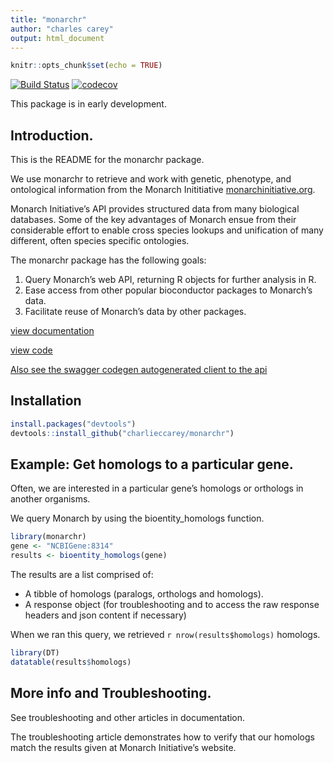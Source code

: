 ```yaml
---
title: "monarchr"
author: "charles carey"
output: html_document
---
```


```r
knitr::opts_chunk$set(echo = TRUE)
```

[![Build Status](https://travis-ci.org/charlieccarey/monarchr.svg?branch=master)](https://travis-ci.org/charlieccarey/monarchr) [![codecov](https://codecov.io/github/charlieccarey/monarchr/branch/master/graphs/badge.svg)](https://codecov.io/github/charlieccarey/monarchr) 

This package is in early development.

## Introduction.

This is the README for the monarchr package.

We use monarchr to retrieve and work with genetic, phenotype, and ontological 
information from the Monarch Inititiative [monarchinitiative.org](https://monarchinitiative.org).

Monarch Initiative's API provides structured data from many biological databases. 
Some of the key advantages of Monarch ensue from their considerable effort to enable 
cross species lookups and unification of many different, often species specific ontologies.

The monarchr package has the following goals:

1. Query Monarch's web API, returning R objects for further analysis in R.
2. Ease access from other popular bioconductor packages to Monarch's data.
3. Facilitate reuse of Monarch's data by other packages.

[view documentation](https://charlieccarey.github.io/monarchr/index.html)

[view code](https://github.com/charlieccarey/monarchr)

[Also see the swagger codegen autogenerated client to the api](https://github.com/charlieccarey/monarchr.biolink)

## Installation

```r
install.packages("devtools")
devtools::install_github("charlieccarey/monarchr")
```

## Example: Get homologs to a particular gene.

Often, we are interested in a particular gene's homologs or orthologs in another organisms.

We query Monarch by using the bioentity_homologs function.

```r
library(monarchr)
gene <- "NCBIGene:8314"
results <- bioentity_homologs(gene)
```

The results are a list comprised of:

- A tibble of homologs (paralogs, orthologs and homologs).
- A response object (for troubleshooting and to access the raw response headers and json content if necessary)

When we ran this query, we retrieved ```r nrow(results$homologs)``` homologs.

```r
library(DT)
datatable(results$homologs)
```

## More info and Troubleshooting.

See troubleshooting and other articles in documentation.

The troubleshooting article demonstrates how to verify that our homologs match 
the results given at Monarch Initiative's website.
